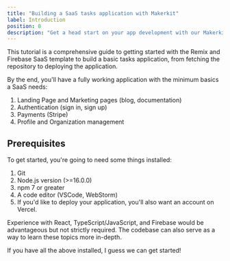 ```yaml
---
title: "Building a SaaS tasks application with Makerkit"
label: Introduction
position: 0
description: "Get a head start on your app development with our Makerkit SaaS boilerplate, built with Remix and Firebase. Follow our step-by-step guide for an easy setup!"
---
```


This tutorial is a comprehensive guide to getting started with the Remix and Firebase SaaS template to build a basic tasks application, from fetching the repository to deploying the application.

By the end, you'll have a fully working application with the minimum basics a SaaS needs:

1. Landing Page and Marketing pages (blog, documentation)
2. Authentication (sign in, sign up)
3. Payments (Stripe)
4. Profile and Organization management

## Prerequisites

To get started, you're going to need some things installed:

1. Git
2. Node.js version (>=16.0.0)
3. npm 7 or greater
4. A code editor (VSCode, WebStorm)
5. If you'd like to deploy your application, you'll also want an account on Vercel.

Experience with React, TypeScript/JavaScript, and Firebase would be advantageous but not strictly required. The codebase can also serve as a way to learn these topics more in-depth.

If you have all the above installed, I guess we can get started!